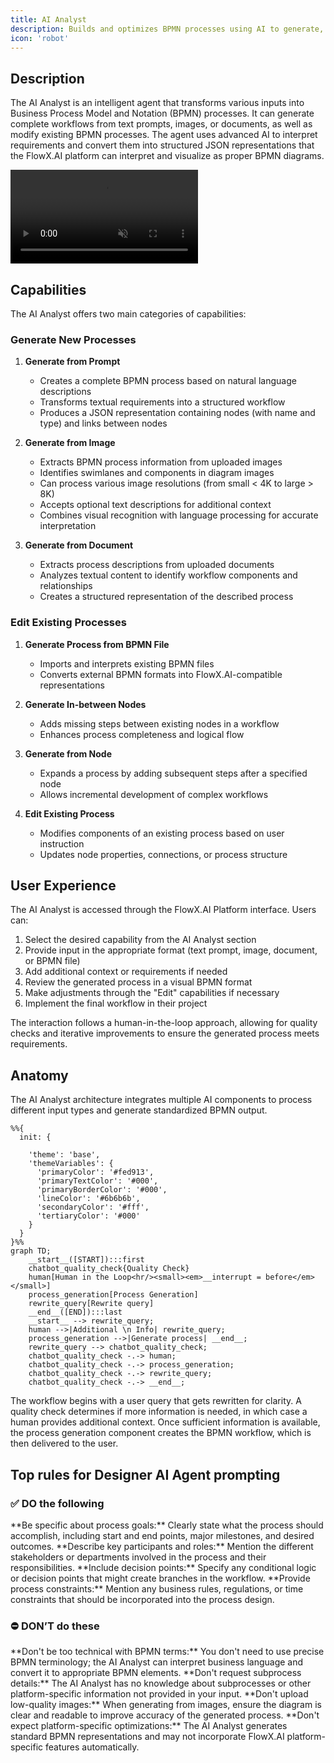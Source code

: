 ```yaml
---
title: AI Analyst
description: Builds and optimizes BPMN processes using AI to generate, validate, and enhance workflows based on user-provided documents
icon: 'robot'
---
```



## Description

The AI Analyst is an intelligent agent that transforms various inputs into Business Process Model and Notation (BPMN) processes. It can generate complete workflows from text prompts, images, or documents, as well as modify existing BPMN processes. The agent uses advanced AI to interpret requirements and convert them into structured JSON representations that the FlowX.AI platform can interpret and visualize as proper BPMN diagrams.

<Frame>
<video
  controls
  className="w-full aspect-video"
  src="https://s3.eu-west-1.amazonaws.com/docx.flowx.ai/470/ai-analyst.mp4"
  autoPlay
  muted
  loop
></video>
</Frame>


## Capabilities

The AI Analyst offers two main categories of capabilities:

### Generate New Processes

1. **Generate from Prompt**
   - Creates a complete BPMN process based on natural language descriptions
   - Transforms textual requirements into a structured workflow
   - Produces a JSON representation containing nodes (with name and type) and links between nodes

2. **Generate from Image**
   - Extracts BPMN process information from uploaded images
   - Identifies swimlanes and components in diagram images
   - Can process various image resolutions (from small < 4K to large > 8K)
   - Accepts optional text descriptions for additional context
   - Combines visual recognition with language processing for accurate interpretation

3. **Generate from Document**
   - Extracts process descriptions from uploaded documents
   - Analyzes textual content to identify workflow components and relationships
   - Creates a structured representation of the described process

### Edit Existing Processes

1. **Generate Process from BPMN File**
   - Imports and interprets existing BPMN files
   - Converts external BPMN formats into FlowX.AI-compatible representations

2. **Generate In-between Nodes**
   - Adds missing steps between existing nodes in a workflow
   - Enhances process completeness and logical flow

3. **Generate from Node**
   - Expands a process by adding subsequent steps after a specified node
   - Allows incremental development of complex workflows

4. **Edit Existing Process**
   - Modifies components of an existing process based on user instruction
   - Updates node properties, connections, or process structure


## User Experience

The AI Analyst is accessed through the FlowX.AI Platform interface. Users can:

1. Select the desired capability from the AI Analyst section
2. Provide input in the appropriate format (text prompt, image, document, or BPMN file)
3. Add additional context or requirements if needed
4. Review the generated process in a visual BPMN format
5. Make adjustments through the "Edit" capabilities if necessary
6. Implement the final workflow in their project

The interaction follows a human-in-the-loop approach, allowing for quality checks and iterative improvements to ensure the generated process meets requirements.

## Anatomy

The AI Analyst architecture integrates multiple AI components to process different input types and generate standardized BPMN output.


```mermaid
%%{
  init: {
    
    'theme': 'base',
    'themeVariables': {
      'primaryColor': '#fed913',
      'primaryTextColor': '#000',
      'primaryBorderColor': '#000',
      'lineColor': '#6b6b6b',
      'secondaryColor': '#fff',
      'tertiaryColor': '#000'
    }
  }
}%%
graph TD;
    __start__([START]):::first
    chatbot_quality_check{Quality Check}
    human[Human in the Loop<hr/><small><em>__interrupt = before</em></small>]
    process_generation[Process Generation]
    rewrite_query[Rewrite query]
    __end__([END]):::last
    __start__ --> rewrite_query;
    human -->|Additional \n Info| rewrite_query;
    process_generation -->|Generate process| __end__;
    rewrite_query --> chatbot_quality_check;
    chatbot_quality_check -.-> human;
    chatbot_quality_check -.-> process_generation;
    chatbot_quality_check -.-> rewrite_query;
    chatbot_quality_check -.-> __end__;

```

The workflow begins with a user query that gets rewritten for clarity. A quality check determines if more information is needed, in which case a human provides additional context. Once sufficient information is available, the process generation component creates the BPMN workflow, which is then delivered to the user.

## Top rules for Designer AI Agent prompting

### ✅ DO the following

<Card icon="square-check" color="green" horizontal="true">
    **Be specific about process goals:**
    Clearly state what the process should accomplish, including start and end points, major milestones, and desired outcomes.
</Card>

<Card icon="square-check" color="green" horizontal="true">
    **Describe key participants and roles:**
    Mention the different stakeholders or departments involved in the process and their responsibilities.
</Card>

<Card icon="square-check" color="green" horizontal="true">
    **Include decision points:**
    Specify any conditional logic or decision points that might create branches in the workflow.
</Card>

<Card icon="square-check" color="green" horizontal="true">
    **Provide process constraints:**
    Mention any business rules, regulations, or time constraints that should be incorporated into the process design.
</Card>

### ⛔ **DON’T** do these

<Card icon="ban" color="red" horizontal="true">
    **Don't be too technical with BPMN terms:**
    You don't need to use precise BPMN terminology; the AI Analyst can interpret business language and convert it to appropriate BPMN elements.
</Card>

<Card icon="ban" color="red" horizontal="true">
    **Don't request subprocess details:**
    The AI Analyst has no knowledge about subprocesses or other platform-specific information not provided in your input.
</Card>

<Card icon="ban" color="red" horizontal="true">
    **Don't upload low-quality images:**
    When generating from images, ensure the diagram is clear and readable to improve accuracy of the generated process.
</Card>

<Card icon="ban" color="red" horizontal="true">
    **Don't expect platform-specific optimizations:**
    The AI Analyst generates standard BPMN representations and may not incorporate FlowX.AI platform-specific features automatically.
</Card>
